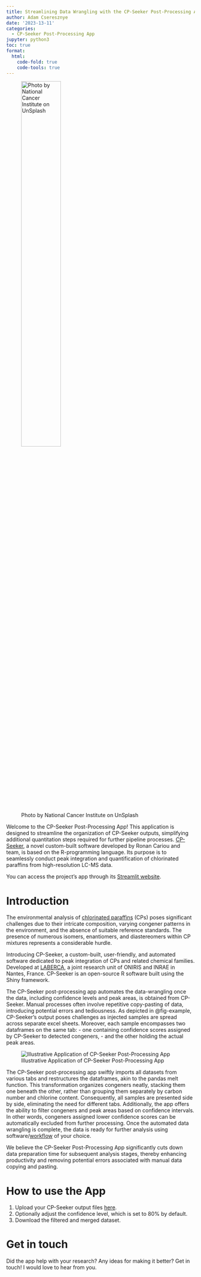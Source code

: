 ```yaml
---
title: Streamlining Data Wrangling with the CP-Seeker Post-Processing App
author: Adam Cseresznye
date: '2023-13-11'
categories:
  - CP-Seeker Post-Processing App
jupyter: python3
toc: true
format:
  html:
    code-fold: true
    code-tools: true
---
```


![Photo by National Cancer Institute on UnSplash](https://images.unsplash.com/photo-1583911860205-72f8ac8ddcbe?q=80&w=2070&auto=format&fit=crop&ixlib=rb-4.0.3&ixid=M3wxMjA3fDB8MHxwaG90by1wYWdlfHx8fGVufDB8fHx8fA%3D%3D){fig-align="center" width=50%}

Welcome to the CP-Seeker Post-Processing App! This application is designed to streamline the organization of CP-Seeker outputs, simplifying additional quantitation steps required for further pipeline processes. [CP-Seeker](https://www.sciencedirect.com/science/article/pii/S026974912300996X?via%3Dihub), a novel custom-built software developed by Ronan Cariou and team, is based on the R-programming language. Its purpose is to seamlessly conduct peak integration and quantification of chlorinated paraffins from high-resolution LC-MS data.

::: {.callout-note}
You can access the project's app through its [Streamlit website](https://cpseeker-postprocess.streamlit.app/).

:::

# Introduction

The environmental analysis of [chlorinated paraffins](https://www.sciencedirect.com/science/article/pii/S0160412022005438?via%3Dihub) (CPs) poses significant challenges due to their intricate composition, varying congener patterns in the environment, and the absence of suitable reference standards. The presence of numerous isomers, enantiomers, and diastereomers within CP mixtures represents a considerable hurdle.

Introducing CP-Seeker, a custom-built, user-friendly, and automated software dedicated to peak integration of CPs and related chemical families. Developed at [LABERCA](https://www.laberca.org/en/laberca), a joint research unit of ONIRIS and INRAE in Nantes, France. CP-Seeker is an open-source R software built using the Shiny framework.

The CP-Seeker post-processing app automates the data-wrangling once the data, including confidence levels and peak areas, is obtained from CP-Seeker. Manual processes often involve repetitive copy-pasting of data, introducing potential errors and tediousness. As depicted in @fig-example, CP-Seeker's output poses challenges as injected samples are spread across separate excel sheets. Moreover, each sample encompasses two dataframes on the same tab: 
- one containing confidence scores assigned by CP-Seeker to detected congeners,
- and the other holding the actual peak areas.

![Illustrative Application of CP-Seeker Post-Processing App](img.png){#fig-example}

The CP-Seeker post-processing app swiftly imports all datasets from various tabs and restructures the dataframes, akin to the pandas melt function. This transformation organizes congeners neatly, stacking them one beneath the other, rather than grouping them separately by carbon number and chlorine content. Consequently, all samples are presented side by side, eliminating the need for different tabs. Additionally, the app offers the ability to filter congeners and peak areas based on confidence intervals. In other words, congeners assigned lower confidence scores can be automatically excluded from further processing. Once the automated data wrangling is complete, the data is ready for further analysis using software/[workflow](https://www.sciencedirect.com/science/article/pii/S0021967305010770) of your choice.

We believe the CP-Seeker Post-Processing App significantly cuts down data preparation time for subsequent analysis stages, thereby enhancing productivity and removing potential errors associated with manual data copying and pasting.

# How to use the App

1. Upload your CP-Seeker output files [here](https://cpseeker-postprocess.streamlit.app/).
2. Optionally adjust the confidence level, which is set to 80% by default.
3. Download the filtered and merged dataset.

# Get in touch

Did the app help with your research? Any ideas for making it better? Get in touch! I would love to hear from you.

